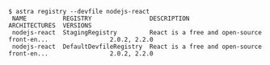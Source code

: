 ```console
$ astra registry --devfile nodejs-react
 NAME          REGISTRY                DESCRIPTION                                  ARCHITECTURES  VERSIONS
 nodejs-react  StagingRegistry         React is a free and open-source front-en...                 2.0.2, 2.2.0
 nodejs-react  DefaultDevfileRegistry  React is a free and open-source front-en...                 2.0.2, 2.2.0
```